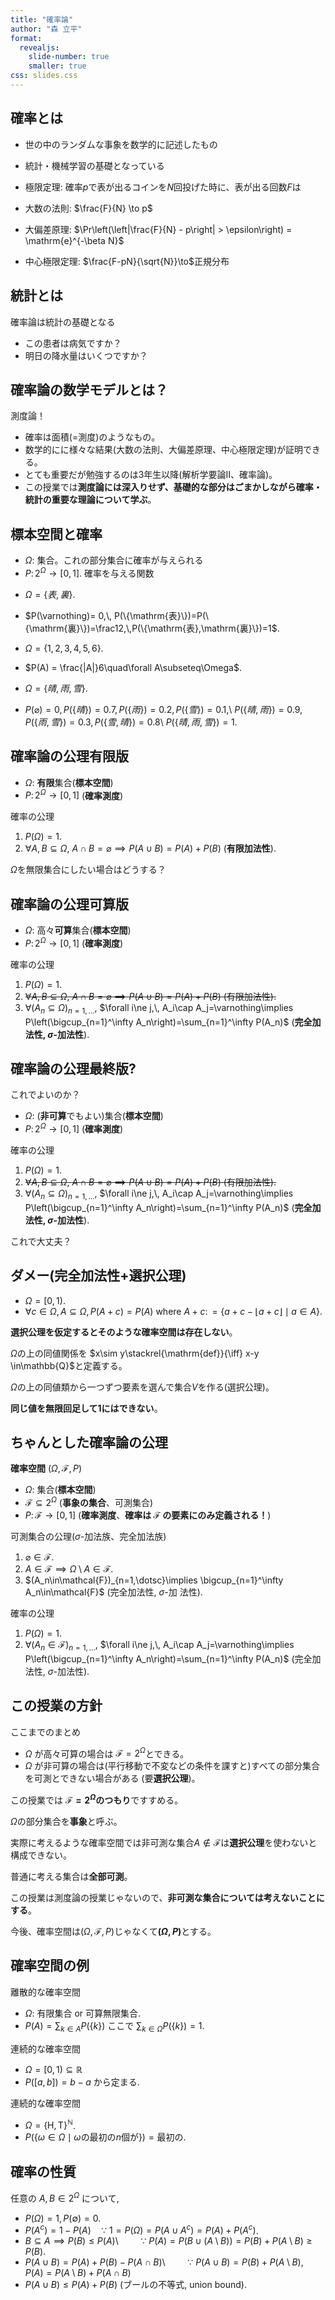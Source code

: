 ```yaml
---
title: "確率論"
author: "森 立平"
format:
  revealjs:
    slide-number: true
    smaller: true
css: slides.css
---
```


## 確率とは

- 世の中のランダムな事象を数学的に記述したもの
- 統計・機械学習の基礎となっている
- 極限定理: 確率$p$で表が出るコインを$N$回投げた時に、表が出る回数$F$は

- 大数の法則: $\frac{F}{N} \to p$
- 大偏差原理: $\Pr\left(\left|\frac{F}{N} - p\right| > \epsilon\right) = \mathrm{e}^{-\beta N}$
- 中心極限定理: $\frac{F-pN}{\sqrt{N}}\to$正規分布

## 統計とは

確率論は統計の基礎となる

- この患者は病気ですか？
- 明日の降水量はいくつですか？

## 確率論の数学モデルとは？

:::{.r-stack}
測度論！
:::

- 確率は面積($=$測度)のようなもの。
- 数学的に\textbf{厳密}に様々な結果(大数の法則、大偏差原理、中心極限定理)が証明できる。
- とても重要だが勉強するのは3年生以降(解析学要論Ⅱ、確率論)。
- この授業では**測度論には深入りせず、基礎的な部分はごまかしながら確率・統計の重要な理論について学ぶ**。

## 標本空間と確率

- $\Omega\colon$ 集合。これの部分集合に確率が与えられる
- $P\colon 2^\Omega\to[0,1].$ 確率を与える関数

::: {#exm-prob}

- $\Omega=\{表,裏\}$.
- $P(\varnothing)= 0,\, P(\{\mathrm{表}\})=P(\{\mathrm{裏}\})=\frac12,\,P(\{\mathrm{表},\mathrm{裏}\})=1$.

- $\Omega=\{1,2,3,4,5,6\}$.
- $P(A) = \frac{|A|}6\quad\forall A\subseteq\Omega$.

- $\Omega=\{晴,雨,雪\}$.
- $P(\varnothing)= 0,\, P(\{晴\})=0.7,\, P(\{雨\})=0.2,\,P(\{雪\})=0.1$,\\
$P(\{晴,雨\})=0.9,\, P(\{雨,雪\})=0.3,\, P(\{雪,晴\})=0.8$\\
$P(\{晴,雨,雪\})=1$.
:::

## 確率論の公理有限版

- $\Omega\colon$ **有限**集合(**標本空間**)
- $P\colon 2^\Omega\to[0,1]$ (**確率測度**)

確率の公理

1. $P(\Omega)=1$.
2. $\forall A, B\subseteq\Omega$, $A\cap B=\varnothing\implies P(A\cup B)=P(A)+P(B)$\ (**有限加法性**).

:::{.r-stack}
$\Omega$を無限集合にしたい場合はどうする？
:::

## 確率論の公理可算版
- $\Omega\colon$ 高々**可算**集合(**標本空間**)
- $P\colon 2^\Omega\to[0,1]$ (**確率測度**)

確率の公理

1. $P(\Omega)=1$.
2. ~~$\forall A, B\subseteq\Omega$, $A\cap B=\varnothing\implies P(A\cup B)=P(A)+P(B)$\ (有限加法性).~~
3. $\forall (A_n\subseteq\Omega)_{n=1,\dotsc}$, $\forall i\ne j,\, A_i\cap A_j=\varnothing\implies P\left(\bigcup_{n=1}^\infty A_n\right)=\sum_{n=1}^\infty P(A_n)$\ (**完全加法性, $\sigma$-加法性**).


## 確率論の公理最終版?
これでよいのか？

- $\Omega\colon$ (**非可算**でもよい)集合(**標本空間**)
- $P\colon 2^\Omega\to[0,1]$ (**確率測度**)

確率の公理

1. $P(\Omega)=1$.
2. ~~$\forall A, B\subseteq\Omega$, $A\cap B=\varnothing\implies P(A\cup B)=P(A)+P(B)$\ (有限加法性).~~
3. $\forall (A_n\subseteq\Omega)_{n=1,\dotsc}$, $\forall i\ne j,\, A_i\cap A_j=\varnothing\implies P\left(\bigcup_{n=1}^\infty A_n\right)=\sum_{n=1}^\infty P(A_n)$\ (**完全加法性, $\sigma$-加法性**).

:::{.r-stack}
これで大丈夫？
:::


## ダメー(完全加法性+選択公理)

- $\Omega=[0,1)$.
- $\forall c\in\Omega,\, A\subseteq\Omega,\, P(A+c) = P(A)$ where $A+c\colon=\{a+c-\lfloor a+c\rfloor\mid a\in A\}$.

**選択公理を仮定するとそのような確率空間は存在しない**。

$\Omega$の上の同値関係を
$x\sim y\stackrel{\mathrm{def}}{\iff} x-y \in\mathbb{Q}$と定義する。

\vspace{1em}
$\Omega$の上の同値類から一つずつ要素を選んで集合$V$を作る(選択公理)。

\begin{align*}
1 = P([0,1)) &= P\left(\bigcup_{x\in\mathbb{Q}} (V + x)\right)\\
&= \sum_{x\in\mathbb{Q}} P\left(V + x\right)\qquad\text{(完全加法性)}\\
&= \sum_{x\in\mathbb{Q}} P\left(V\right)\qquad\text{(平行移動不変性).}
\end{align*}
**同じ値を無限回足して1にはできない**。


## ちゃんとした確率論の公理
**確率空間** $(\Omega, \mathcal{F}, P)$

- $\Omega\colon$ 集合(**標本空間**)
- $\mathcal{F}\subseteq 2^\Omega$ (**事象の集合**、可測集合)
- $P\colon\mathcal{F}\to[0,1]$ (**確率測度**、**確率は $\mathcal{F}$ の要素にのみ定義される！**)

可測集合の公理($\sigma$-加法族、完全加法族)

1. $\varnothing\in\mathcal{F}$.
2. $A\in\mathcal{F}\implies \Omega\setminus A\in\mathcal{F}$.
3. $(A_n\in\mathcal{F})_{n=1,\dotsc}\implies \bigcup_{n=1}^\infty A_n\in\mathcal{F}$ (完全加法性, $\sigma$-加
法性).

確率の公理

1. $P(\Omega)=1$.
2. $\forall (A_n\in\mathcal{F})_{n=1,\dotsc}$, $\forall i\ne j,\, A_i\cap A_j=\varnothing\implies P\left(\bigcup_{n=1}^\infty A_n\right)=\sum_{n=1}^\infty P(A_n)$\ (完全加法性, $\sigma$-加法性).

## この授業の方針
ここまでのまとめ

- $\Omega$ が高々可算の場合は $\mathcal{F}=2^\Omega$とできる。
- $\Omega$ が非可算の場合は(平行移動で不変などの条件を課すと)すべての部分集合を可測とできない場合がある
(要**選択公理**)。

この授業では **$\mathcal{F}=2^\Omega$のつもり**ですすめる。

$\Omega$の部分集合を**事象**と呼ぶ。

実際に考えるような確率空間では非可測な集合$A\notin\mathcal{F}$は**選択公理**を使わないと構成できない。

普通に考える集合は**全部可測**。

この授業は測度論の授業じゃないので、**非可測な集合については考えないことにする**。

今後、確率空間は$(\Omega,\mathcal{F},P)$じゃなくて**$(\Omega,P)$**とする。


## 確率空間の例
離散的な確率空間

- $\Omega\colon$ 有限集合 or 可算無限集合.
- $P(A) = \sum_{k\in A} P(\{k\})$ ここで $\sum_{k\in\Omega} P(\{k\})=1$.

連続的な確率空間

- $\Omega=[0,1)\subseteq\mathbb{R}$
- $P([a,b]) = b-a$ から定まる.

連続的な確率空間

- $\Omega=\{\mathrm{H},\mathrm{T}\}^{\mathbb{N}}$.
- $P(\{\omega\in\Omega\mid \text{$\omega$の最初の$n$個が}\}) = \text{最初の}$.

## 確率の性質
任意の $A,B\in 2^\Omega$ について,

- $P(\Omega)=1,\,P(\emptyset)=0$.
- $P(A^c) = 1 - P(A) \quad\because\ 1 = P(\Omega) = P(A\cup A^c) = P(A) + P(A^c)$.
- $B\subseteq A\implies P(B) \le P(A)$\\
$\qquad \because\ P(A) = P(B\cup (A\setminus B)) = P(B) + P(A\setminus B)\ge P(B)$.
- $P(A\cup B) = P(A) + P(B) - P(A\cap B)$\\
$\qquad \because\ P(A\cup B) = P(B) + P(A\setminus B),\, P(A) = P(A\setminus B) + P(A\cap B)$
- $P(A\cup B) \le P(A) + P(B)$ (ブールの不等式, union bound).

